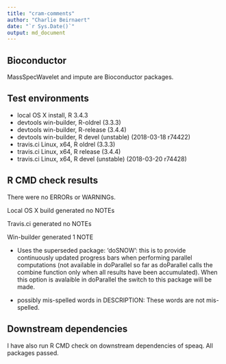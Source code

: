 ```yaml
---
title: "cram-comments"
author: "Charlie Beirnaert"
date: "`r Sys.Date()`"
output: md_document
---
```

## Bioconductor 
MassSpecWavelet and impute are Bioconductor packages.

## Test environments
* local OS X install, R 3.4.3
* devtools win-builder, R-oldrel (3.3.3)
* devtools win-builder, R-release (3.4.4)
* devtools win-builder, R devel (unstable) (2018-03-18 r74422)
* travis.ci Linux, x64, R oldrel (3.3.3)
* travis.ci Linux, x64, R release (3.4.4)
* travis.ci Linux, x64, R devel (unstable) (2018-03-20 r74428) 


## R CMD check results
There were no ERRORs or WARNINGs.

Local OS X build generated no NOTEs

Travis.ci generated no NOTEs

Win-builder generated 1 NOTE

* Uses the superseded package: 'doSNOW': this is to provide continuously updated progress bars when performing parallel computations (not available in doParallel so far as doParallel calls the combine function only when all results have been accumulated). When this option is avalaible in doParallel the switch to this package will be made.

* possibly mis-spelled words in DESCRIPTION: These words are not mis-spelled.


## Downstream dependencies
I have also run R CMD check on downstream dependencies of speaq. 
All packages passed.